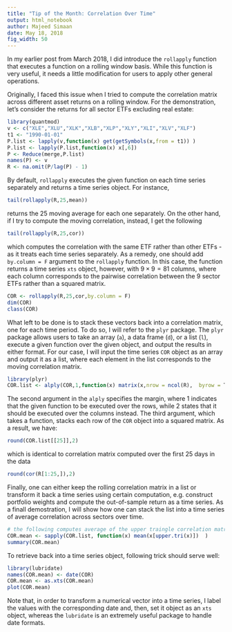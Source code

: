 ```yaml
---
title: "Tip of the Month: Correlation Over Time"
output: html_notebook
author: Majeed Simaan
date: May 18, 2018
fig_width: 50
---
```


In my earlier post from March 2018, I did introduce the `rollapply` function that executes a function on a rolling window basis. While this function is very useful, it needs a little modification for users to apply other general operations.

Originally, I faced this issue when I tried to compute the correlation matrix across different asset returns on a rolling window. For the demonstration, let's consider the returns for all sector ETFs excluding real estate:
```r
library(quantmod)
v <- c("XLE","XLU","XLK","XLB","XLP","XLY","XLI","XLV","XLF")
t1 <- "1990-01-01"
P.list <- lapply(v,function(x) get(getSymbols(x,from = t1)) )
P.list <- lapply(P.list,function(x) x[,6])
P <- Reduce(merge,P.list)
names(P) <- v
R <- na.omit(P/lag(P) - 1)
```
By default, `rollapply` executes the given function on each time series separately and returns a time series object. For instance, 
```r
tail(rollapply(R,25,mean))
```
returns the 25 moving average for each one separately. On the other hand, if I try to compute the moving correlation, instead, I get the following
```r
tail(rollapply(R,25,cor))
```
which computes the correlation with the same ETF rather than other ETFs - as it treats each time series separately. As a remedy, one should add `by.column = F` argument to the `rollapply` function. In this case, the function returns a time series `xts` object, however, with $9 \times 9 = 81$ columns, where each column corresponds to the pairwise correlation between the 9 sector ETFs rather than a squared matrix.
```r
COR <- rollapply(R,25,cor,by.column = F)
dim(COR)
class(COR)
```
What left to be done is to stack these vectors back into a correlation matrix, one for each time period. To do so, I will refer to the `plyr` package. The `plyr` package allows users to take an array (`a`), a data frame (`d`), or a list (`l`), execute a given function over the given object, and output the results in either format. For our case, I will input the time series `COR` object as an array and output it as a list, where each element in the list  corresponds to the moving correlation matrix. 
```r
library(plyr)
COR.list <- alply(COR,1,function(x) matrix(x,nrow = ncol(R),  byrow = T ))
```
The second argument in the `alply` specifies the margin, where 1 indicates that the given function to be executed over the rows, while 2 states that it should be executed over the columns instead. The third argument, which takes a function, stacks each row of the `COR` object into a squared matrix. As a result, we have:
```r
round(COR.list[[25]],2)
```
which is identical to correlation matrix computed over the first 25 days in the data
```r
round(cor(R[1:25,]),2)
```
Finally, one can either keep the rolling correlation matrix in a list or transform it back a time series using certain computation, e.g. construct portfolio weights and compute the out-of-sample return as a time series. As a finall demostration, I will show how one can stack the list into a time series of average correlation across sectors over time.
```r
# the following computes average of the upper traingle correlation matrix elements
COR.mean <- sapply(COR.list, function(x) mean(x[upper.tri(x)])  )
summary(COR.mean)
```
To retrieve back into a time series object, following trick should serve well:
```r
library(lubridate)
names(COR.mean) <- date(COR)
COR.mean <- as.xts(COR.mean) 
plot(COR.mean)
```
Note that, in order to transform a numerical vector into a time series, I label the values with the corresponding date and, then, set it object as an `xts` object, whereas the `lubridate` is an extremely useful package to handle date formats. 




